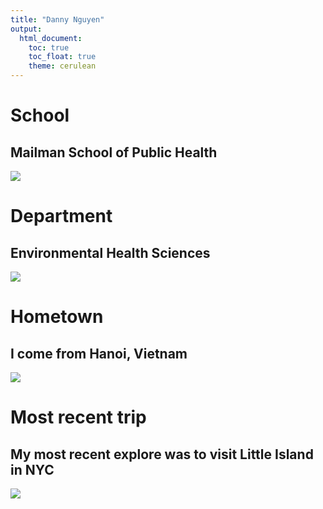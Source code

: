 ```yaml
---
title: "Danny Nguyen"
output: 
  html_document:
    toc: true
    toc_float: true
    theme: cerulean
---
```


# School
## Mailman School of Public Health

![](https://keystoneacademic-res.cloudinary.com/image/upload/element/18/181192_campus_4000x1400.jpg)

# Department
## Environmental Health Sciences

![](ehs.png)

# Hometown 
## I come from Hanoi, Vietnam

![](https://a.cdn-hotels.com/gdcs/production144/d1394/a304783d-6dc9-4bb2-9239-d124a16a154e.jpg?impolicy=fcrop&w=800&h=533&q=medium)

# Most recent trip
## My most recent explore was to visit Little Island in NYC
![](https://images.adsttc.com/media/images/60ae/5ae0/f91c/81f6/2800/00a4/large_jpg/Little_Island_2021_05_20_DSC_9450_CREDIT_Timothy_Schenck.jpg?1622039224)


